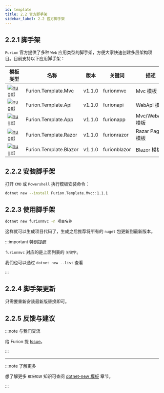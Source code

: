 ```yaml
---
id: template
title: 2.2 官方脚手架
sidebar_label: 2.2 官方脚手架
---
```


## 2.2.1 脚手架

`Furion` 官方提供了多种 `Web` 应用类型的脚手架，方便大家快速创建多层架构项目。目前支持以下应用脚手架：

| 模板类型                                                                                                            | 名称                   | 版本   | 关键词       | 描述             |
| ------------------------------------------------------------------------------------------------------------------- | ---------------------- | ------ | ------------ | ---------------- |
| [![nuget](https://img.shields.io/badge/Nuget-1.0.x-yellow)](https://www.nuget.org/packages/Furion.Template.Mvc/)    | Furion.Template.Mvc    | v1.1.0 | furionmvc    | Mvc 模板         |
| [![nuget](https://img.shields.io/badge/Nuget-1.0.x-yellow)](https://www.nuget.org/packages/Furion.Template.Api/)    | Furion.Template.Api    | v1.1.0 | furionapi    | WebApi 模板      |
| [![nuget](https://img.shields.io/badge/Nuget-1.0.x-yellow)](https://www.nuget.org/packages/Furion.Template.App/)    | Furion.Template.App    | v1.1.0 | furionapp    | Mvc/WebApi 模板  |
| [![nuget](https://img.shields.io/badge/Nuget-1.0.x-yellow)](https://www.nuget.org/packages/Furion.Template.Razor/)  | Furion.Template.Razor  | v1.1.0 | furionrazor  | Razar Pages 模板 |
| [![nuget](https://img.shields.io/badge/Nuget-1.0.x-yellow)](https://www.nuget.org/packages/Furion.Template.Blazor/) | Furion.Template.Blazor | v1.1.0 | furionblazor | Blazor 模板      |

## 2.2.2 安装脚手架

打开 `CMD` 或 `Powershell` 执行模板安装命令：

```bash
dotnet new --install Furion.Template.Mvc::1.1.1
```

## 2.2.3 使用脚手架

```bash
dotnet new furionmvc -n 项目名称
```

这样就可以生成项目代码了，生成之后推荐将所有的 `nuget` 包更新到最新版本。

:::important 特别提醒

`furionmvc` 对应的是上面列表的 `关键字`。

我们也可以通过 `dotnet new --list` 查看

:::

## 2.2.4 脚手架更新

只需要重新安装最新版替换即可。

## 2.2.5 反馈与建议

:::note 与我们交流

给 Furion 提 [Issue](https://gitee.com/monksoul/Furion/issues/new?issue)。

:::

---

:::note 了解更多

想了解更多 `模板知识` 知识可查阅 [dotnet-new 模板](https://docs.microsoft.com/zh-cn/dotnet/core/tools/dotnet-new) 章节。

:::

